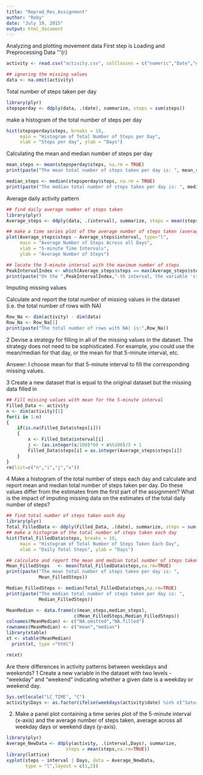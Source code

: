 ```yaml
---
title: "Reprod_Res_Assignment"
author: "Roby"
date: "July 19, 2015"
output: html_document
---
```

Analyzing and plotting movement data
First step is Loading and Preprocessing Data
'''{r}



```r
activity <- read.csv("activity.csv", colClasses = c("numeric","Date","numeric"), header = TRUE)

## ignoring the missing values
data <- na.omit(activity)

```

Total number of steps taken per day


```r
library(plyr)
stepsperday <- ddply(data, .(date), summarize, steps = sum(steps))

```

make a histogram of the total number of steps per day

```r
hist(stepsperday$steps, breaks = 10, 
     main = "Histogram of Total Number of Steps per Day", 
     xlab = "Steps per day", ylab = "Days")
```

Calculating the mean and median number of steps per day

```r
mean_steps <- mean(stepsperday$steps, na.rm = TRUE)
print(paste("The mean total number of steps taken per day is: ", mean_steps))
```

```r
median_steps <- median(stepsperday$steps, na.rm = TRUE)
print(paste("The median total number of steps taken per day is: ", median_steps))
```

Average daily activity pattern

```r
## find daily average number of steps taken
library(plyr)
Average_steps <- ddply(data, .(interval), summarize, steps = mean(steps,na.rm=TRUE))

## make a time series plot of the average number of steps taken (average across all days)
plot(Average_steps$steps ~ Average_steps$interval, type="l",
     main = "Average Number of Steps Across all Days",
     xlab = "5-minute Time Intervals",
     ylab = "Average Number of Steps")
```


```r
## locate the 5-minute interval with the maximum number of steps
PeakIntervalIndex <- which(Average_steps$steps == max(Average_steps$steps))
print(paste("On the ",PeakIntervalIndex,"-th interval, the variable 'steps' reaches its maximum: ", Average_steps$steps[PeakIntervalIndex], sep=""))
```

Imputing missing values

Calculate and report the total number of missing values in the dataset (i.e. the total number of rows with NA)

```r
Row_Na <- dim(activity) - dim(data)
Row_Na <- Row_Na[1]
print(paste("The total number of rows with NA) is:",Row_Na))
```

2 Devise a strategy for filling in all of the missing values in the dataset. The strategy does not need to be sophisticated. For example, you could use the mean/median for that day, or the mean for that 5-minute interval, etc.

Answer: I choose mean for that 5-minute interval to fill the corresponding missing values.

3 Create a new dataset that is equal to the original dataset but the missing data filled in

```r
## Fill missing values with mean for the 5-minute interval
Filled_Data <- activity
n <- dim(activity)[1]
for(i in 1:n)
{
    if(is.na(Filled_Data$steps[i]))
    {
        x <- Filled_Data$interval[i]
        j <- (as.integer(x/100)*60 + x%%100)/5 + 1
        Filled_Data$steps[i] = as.integer(Average_steps$steps[i])
    }
}
rm(list=c("n","i","j","x"))
```

4 Make a histogram of the total number of steps each day and calculate and report mean and median total number of steps taken per day. Do these values differ from the estimates from the first part of the assignment? What is the impact of imputing missing data on the estimates of the total daily number of steps?

```r
## find total number of steps taken each day
library(plyr)
Total_FilledData <- ddply(Filled_Data, .(date), summarize, steps = sum(steps))
## make a histogram of the total number of steps taken each day
hist(Total_FilledData$steps, breaks = 10, 
     main = "Histogram of Total Number of Steps Taken Each Day", 
     xlab = "Daily Total Steps", ylab = "Days")
```

```r
## calculate and report the mean and median total number of steps taken per day
Mean_FilledSteps   <- mean(Total_FilledData$steps,na.rm=TRUE)
print(paste("The mean total number of steps taken per day is: ", 
            Mean_FilledSteps))
```

```r
Median_FilledSteps <- median(Total_FilledData$steps,na.rm=TRUE)
print(paste("The median total number of steps taken per day is: ", 
            Median_FilledSteps))
```

```r
MeanMedian <- data.frame(c(mean_steps,median_steps),
                         c(Mean_FilledSteps,Median_FilledSteps))
colnames(MeanMedian) <- c("NA.omitted","NA.filled")
rownames(MeanMedian) <- c("mean","median")
library(xtable)
xt <- xtable(MeanMedian)
  print(xt, type ="html")
```

```r
rm(xt)
```

Are there differences in activity patterns between weekdays and weekends?
1 Create a new variable in the dataset with two levels - “weekday” and “weekend” indicating whether a given date is a weekday or weekend day.

```r
Sys.setlocale("LC_TIME", "C")
activity$Days <- as.factor(ifelse(weekdays(activity$date) %in% c("Saturday","Sunday"),"weekend", "weekday"))
```

2. Make a panel plot containing a time series plot of the 5-minute interval (x-axis) and the average number of steps taken, average across all weekday days or weekend days (y-axis).

```r
library(plyr)
Average_NewData <- ddply(activity, .(interval,Days), summarize, 
                      steps = mean(steps,na.rm=TRUE))
library(lattice)
xyplot(steps ~ interval | Days, data = Average_NewData, 
       type = "l",layout = c(1,2))

```
